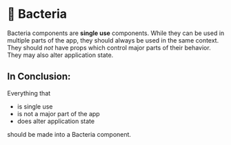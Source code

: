
<Meta title="🦠 Bacteria / Introduction" />

# 🦠 Bacteria
Bacteria components are **single use** components. While they can be used in multiple parts of the app, they should always be used in the same context. They should *not* have props which control major parts of their behavior. They may also alter application state.

## In Conclusion:
Everything that

- is single use
- is not a major part of the app
- does alter application state

should be made into a Bacteria component.